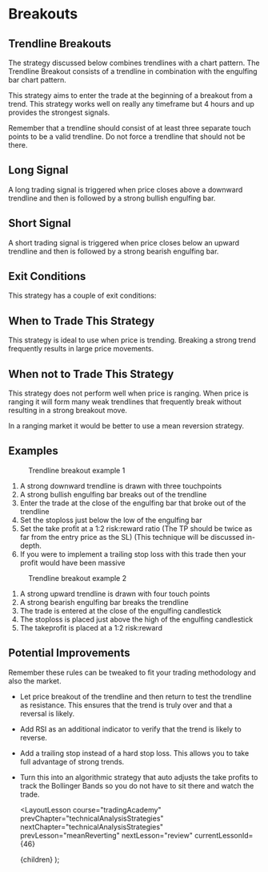 
# Breakouts

## Trendline Breakouts

The strategy discussed below combines trendlines with a chart pattern. The Trendline Breakout consists of a trendline in combination with the engulfing bar chart pattern.

This strategy aims to enter the trade at the beginning of a breakout from a trend. This strategy works well on really any timeframe but 4 hours and up provides the strongest signals.

Remember that a trendline should consist of at least three separate touch points to be a valid trendline. Do not force a trendline that should not be there.

## Long Signal

A long trading signal is triggered when price closes above a downward trendline and then is followed by a strong bullish engulfing bar.

## Short Signal

A short trading signal is triggered when price closes below an upward trendline and then is followed by a strong bearish engulfing bar.

## Exit Conditions

This strategy has a couple of exit conditions:

## When to Trade This Strategy

This strategy is ideal to use when price is trending. Breaking a strong trend frequently results in large price movements.

## When not to Trade This Strategy

This strategy does not perform well when price is ranging. When price is ranging it will form many weak trendlines that frequently break without resulting in a strong breakout move.

In a ranging market it would be better to use a mean reversion strategy.

## Examples

<figure>
  <Image
    src="/images/courses/tradingAcademy/technicalAnalysisStrategies/trendlineBreakoutExample1.webp"
    height={804}
    width={1429}
    alt=""
  />
  <figcaption>Trendline breakout example 1</figcaption>
</figure>

1. A strong downward trendline is drawn with three touchpoints
2. A strong bullish engulfing bar breaks out of the trendline
3. Enter the trade at the close of the engulfing bar that broke out of the trendline
4. Set the stoploss just below the low of the engulfing bar
5. Set the take profit at a 1:2 risk:reward ratio (The TP should be twice as far from the entry price as the SL) (This technique will be discussed in-depth.
6. If you were to implement a trailing stop loss with this trade then your profit would have been massive

<figure>
  <Image
    src="/images/courses/tradingAcademy/technicalAnalysisStrategies/trendlineBreakoutExample2.webp"
    height={804}
    width={1429}
    alt=""
  />
  <figcaption>Trendline breakout example 2</figcaption>
</figure>

1. A strong upward trendline is drawn with four touch points
2. A strong bearish engulfing bar breaks the trendline
3. The trade is entered at the close of the engulfing candlestick
4. The stoploss is placed just above the high of the engulfing candlestick
5. The takeprofit is placed at a 1:2 risk:reward

## Potential Improvements

Remember these rules can be tweaked to fit your trading methodology and also the market.

- Let price breakout of the trendline and then return to test the trendline as resistance. This ensures that the trend is truly over and that a reversal is likely.
- Add RSI as an additional indicator to verify that the trend is likely to reverse.
- Add a trailing stop instead of a hard stop loss. This allows you to take full advantage of strong trends.
- Turn this into an algorithmic strategy that auto adjusts the take profits to track the Bollinger Bands so you do not have to sit there and watch the trade.

  <LayoutLesson
    course="tradingAcademy"
    prevChapter="technicalAnalysisStrategies"
    nextChapter="technicalAnalysisStrategies"
    prevLesson="meanReverting"
    nextLesson="review"
    currentLessonId={46}
  >
    {children}
  </LayoutLesson>
);
